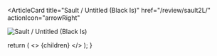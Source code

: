 <ArticleCard
  title="Sault / Untitled (Black Is)"
  href="/review/sault2L/"
  actionIcon="arrowRight"
>

![Sault / Untitled (Black Is)](../../images/cd/sault2L.jpg) 

</ArticleCard>

  return (
    <>
      {children}
    </>
  );
}